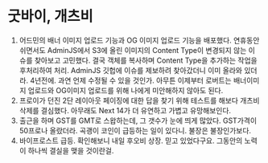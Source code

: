 # 굿바이, 개츠비

1. 어드민의 배너 이미지 업로드 기능과 OG 이미지 업로드 기능을 배포했다. 연휴동안 쉬면서도 AdminJS에서 S3에 올린 이미지의 Content Type이 변경되지 않는 이슈를 찾아보고 고민했다. 결국 객체를 복사하며 Content Type을 추가하는 작업을 후처리하여 처리. AdminJS 깃헙에 이슈를 제보하려 찾아갔더니 이미 올라와 있더라. 4년전에. 과연 언제 수정될 수 있을 것인가. 아무튼 이제부터 로버트는 배너이미지 업로드와 OG이미지 업로드를 위해 나에게 미안해하지 않아도 된다.
2. 프로이가 던진 2단 레이아웃 페이징에 대한 답을 찾기 위해 테스트를 해보다 개츠비 삭제를 결심했다. 아무래도 Next 14가 더 유연하고 가볍고 유망해보인다.
3. 출근을 하며 GST를 GMT로 스왑하는데, 그 갯수가 눈에 띄게 많았다. GST가격이 50프로나 올랐더라. 곡괭이 코인이 급등하는 일이 있다니. 불장은 불장인가보다.
4. 바이프로스트 급등. 확인해보니 내일 후오비 상장. 믿고 있었다구요. 그동안의 노력이 하나씩 결실을 맺을 것이란걸.
